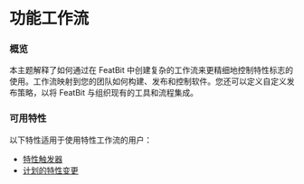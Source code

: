 
# 功能工作流

### 概览 <a href="#overview" id="overview"></a>

本主题解释了如何通过在 FeatBit 中创建复杂的工作流来更精细地控制特性标志的使用。工作流映射到您的团队如何构建、发布和控制软件。您还可以定义自定义发布策略，以将 FeatBit 与组织现有的工具和流程集成。

### 可用特性 <a href="#available-features" id="available-features"></a>

以下特性适用于使用特性工作流的用户：

* [特性触发器](flag-triggers)
* [计划的特性变更](scheduled-flag-changes)
